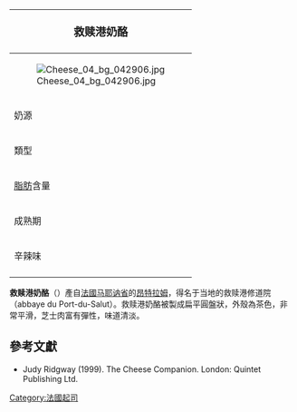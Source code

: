 {{noteTA
|G1=Food
}}
{| class="infobox bordered" style="align: right; width: 20em; font-size: 90%; text-align: left; float: right;" cellpadding="3"
|-
! colspan=2 bgcolor="#FFCCAA" style="font-size: 120%; text-align: center;" |'''救赎港奶酪'''
|-----
|colspan=2|[[File:Cheese_04_bg_042906.jpg|center]]
|-----
| 奶源|| [[牛奶|牛奶]]
|-----
| 類型 ||半軟質
|-----
| [[脂肪|脂肪]]含量 || 45%
|-----
| 成熟期 || 1個月
|-----
| 辛辣味 || 溫和
|-
|}

'''救赎港奶酪'''（{{lang-fr|Port-Salut}}）產自[[法國|法國]][[马耶讷省|马耶讷省]]的[[昂特拉姆|昂特拉姆]]，得名于当地的救赎港修道院（abbaye du Port-du-Salut）。救赎港奶酪被製成扁平圓盤狀，外殼為茶色，非常平滑，芝士肉富有彈性，味道清淡。

== 參考文獻 ==
* Judy Ridgway (1999). The Cheese Companion. London: Quintet Publishing Ltd.

[[Category:法國起司|Category:法國起司]]